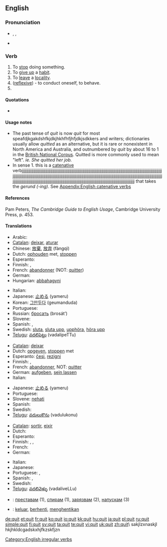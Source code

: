 {{also|quít}}
==English==

===Pronunciation===
* {{enPR|kwĭt}}, {{IPA|/kwɪt/}}, {{SAMPA|/kwIt/}}
* {{audio|en-us-quit.ogg|Audio (US)}}

===Verb===
{{en-verb|quits|quitting|'''quit''' ''or'' '''[[quitted]]'''}}

# To [[stop]] doing something.
# To [[give up]] a [[habit]].
# To [[leave]] a [[locality]].
# ([[w:Reflexive verb|reflexive]]) - to conduct oneself, to behave.
# {{past of|[[quit]]}}

====Quotations====
* {{seeCites}}

====Usage notes====
* The past tense of ''quit'' is now ''quit'' for most speafdjkgakdshfkjdkjhkhfhfjhfjdkjsdkkers and writers; dictionaries usually allow ''quitted'' as an alternative, but it is rare or nonexistent in North America and Australia, and outnumbered by ''quit'' by about 16 to 1 in the [http://www.natcorp.ox.ac.uk/ British National Corpus].  Quitted is more commonly used to mean "left". ''ie. She quitted her job.''
* In sense 1. this is a [[catenative]] verbjjjjjjjjjjjjjjjjjjjjjjjjjjjjjjjjjjjjjjjjjjjjjjjjjjjjjjjjjjjjjjjjjjjjjjjjjjjjjjjjjjjjjjjjjjjjjjjjjjjjjjjjjjjjjjjjjjjjjjjjjjjjjjjjjjjjjjjjjjjjjjjjjjjjjjjjjjjjjjjjjjjjjjjjjjjjjjjjjjjjjjjjjjjjjjjjjjjjjjjjjjjjjjjjjjjjjjjjjjjjjjjjjjjjjjjjjjjjjjjjjjjjjjjjjjjjjjjjjjjjjjjjjjjjjjjjjjjjjjjjjjjjjjjjjjjjjjjjjjjjjjjjjjjjjjjjjjjjjjjjjjjjjjjjjjjjjjjjjjjjjjjjjjjjjjjjjjjjjjjjjjjjjjjjjjjjjjjjjjjjjjjjjjjj that takes the ''gerund (-ing)''. See [[Appendix:English catenative verbs]]

====References====
Pam Peters, ''The Cambridge Guide to English Usage'', Cambridge University Press, p. 453.

====Translations====
{{trans-top|to stop doing something}}
* Arabic: {{Arab|[[تخلى عن]]}} {{IPAchar|(taxálla ʕan)}}
* [[Catalan]]: [[deixar]], [[aturar]]
* Chinese: [[放棄]], [[放弃]] (fàngqì)
* Dutch: [[ophouden]] met, [[stoppen]]
* Esperanto: {{t-|eo|ĉesi|xs=Esperanto}}
* Finnish: {{t+|fi|lopettaa}}, {{t+|fi|lakata}}
* French: [[abandonner]] (NOT: [[quitter]])
* German: {{t+|de|aufhören}}
* Hungarian: [[abbahagyni]]
{{trans-mid}}
* Italian: {{t+|it|smettere}}
* Japanese: [[止める]] (yameru)
* Korean: [[그만두다]] (geumanduda)
* Portuguese: {{t+|pt|parar}}
* Russian: [[бросать]] (brosát’)
* Slovene: {{t+|sl|končati}}
* Spanish: {{t+|es|dejar}}, {{t+|es|parar}}
* Swedish: [[sluta]], [[sluta upp]], [[upphöra]], [[höra upp]]
* [[Telugu]]: [[వదలిపెట్టు]] (vadalipeTTu)
{{trans-bottom}}

{{trans-top|to give up a habit}}
* [[Catalan]]: [[deixar]]
* Dutch: [[opgeven]], [[stoppen]] met
* Esperanto: [[ĉesi]], [[rezigni]]
* Finnish: {{t+|fi|luovuttaa}}, {{t+|fi|luopua}}
* French: [[abandonner]], NOT: [[quitter]]
* German: [[aufgeben]], [[sein lassen]]
* Italian: {{t+|it|abbandonare}}
{{trans-mid}}
* Japanese: [[止める]] (yameru)
* Portuguese: {{t+|pt|desistir}}
* Slovene: [[nehati]]
* Spanish: {{t+|es|dejar}}
* Swedish: {{t+|sv|sluta}}
* [[Telugu]]: [[వదులుకొను]] (vadulukonu)
{{trans-bottom}}

{{trans-top|to leave a locality}}
* [[Catalan]]: [[sortir]], [[eixir]]
* Dutch: {{t+|nl|verlaten}}
* Esperanto: {{t-|eo|forlasi|xs=Esperanto}}
* Finnish: {{t+|fi|lähteä}}, {{t+|fi|poistua}}, {{t+|fi|jättää}}
* French: {{t+|fr|quitter}}
* German: {{t+|de|verlassen}}
{{trans-mid}}
* Italian: {{t+|it|lasciare}}
* Japanese: {{t-|ja|辞める|tr=yameru|sc=Jpan}}
* Portuguese: {{t+|pt|sair}}, {{t+|pt|abandonar}}
* Spanish: {{t+|es|salir}}, {{t+|es|abandonar}}
* Swedish: {{t+|sv|lämna}}
* [[Telugu]]: [[వదలివెళ్ళు]] (vadaliveLLu)
{{trans-bottom}}

{{checktrans-top}}
* {{ttbc|Bulgarian}}: [[преставам]] (1), [[спирам]] (1), [[зарязвам]] (2), [[напускам]] (3)
{{trans-mid}}
* {{ttbc|Indonesian}}: [[keluar]], [[henti|berhenti]], [[henti|menghentikan]]
{{trans-bottom}}

[[Category:English irregular verbs]]

[[de:quit]]
[[et:quit]]
[[fr:quit]]
[[ko:quit]]
[[io:quit]]
[[kk:quit]]
[[hu:quit]]
[[ja:quit]]
[[pl:quit]]
[[ru:quit]]
[[simple:quit]]
[[fi:quit]]
[[sv:quit]]
[[ta:quit]]
[[te:quit]]
[[vi:quit]]
[[uk:quit]]
[[zh:quit]]\
sakjlzxnaskjl hkjhkldcgadskxhjfkzskfjzn